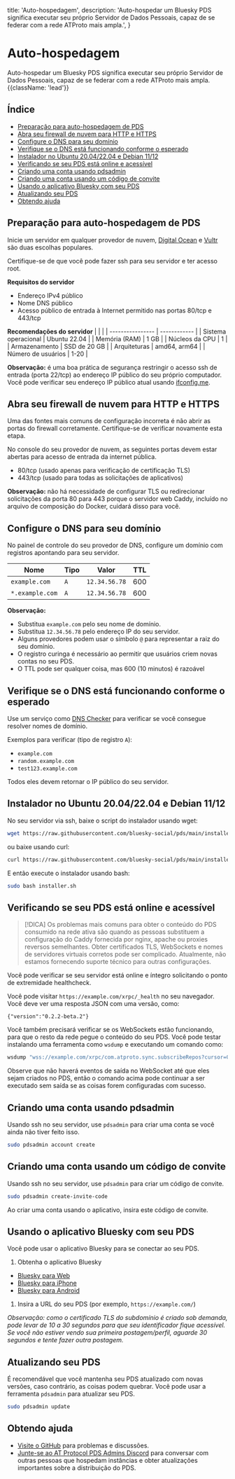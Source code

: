   title: 'Auto-hospedagem',
  description:
    'Auto-hospedar um Bluesky PDS significa executar seu próprio Servidor de Dados Pessoais, capaz de se federar com a rede ATProto mais ampla.',
}

# Auto-hospedagem

Auto-hospedar um Bluesky PDS significa executar seu próprio Servidor de Dados Pessoais, capaz de se federar com a rede ATProto mais ampla. {{className: 'lead'}}

## Índice

* [Preparação para auto-hospedagem de PDS](#preparation-for-self-hosting-pds)
* [Abra seu firewall de nuvem para HTTP e HTTPS](#open-your-cloud-firewall-for-http-and-https)
* [Configure o DNS para seu domínio](#configure-dns-for-your-domain)
* [Verifique se o DNS está funcionando conforme o esperado](#check-that-dns-is-working-as-expected)
* [Instalador no Ubuntu 20.04/22.04 e Debian 11/12](#installer-on-ubuntu-20-04-22-04-and-debian-11-12)
* [Verificando se seu PDS está online e acessível](#verifying-that-your-pds-is-online-and-accessible)
* [Criando uma conta usando pdsadmin](#creating-an-account-using-pdsadmin)
* [Criando uma conta usando um código de convite](#creating-an-account-using-an-invite-code)
* [Usando o aplicativo Bluesky com seu PDS](#using-the-bluesky-app-with-your-pds)
* [Atualizando seu PDS](#updating-your-pds)
* [Obtendo ajuda](#getting-help)

<h2 id="preparation-for-self-hosting-pds">Preparação para auto-hospedagem de PDS</h2>

Inicie um servidor em qualquer provedor de nuvem, [Digital Ocean](https://digitalocean.com/) e [Vultr](https://vultr.com/) são duas escolhas populares.

Certifique-se de que você pode fazer ssh para seu servidor e ter acesso root.

**Requisitos do servidor**
* Endereço IPv4 público
* Nome DNS público
* Acesso público de entrada à Internet permitido nas portas 80/tcp e 443/tcp

**Recomendações do servidor**
| | |
| ---------------- | ------------ |
| Sistema operacional | Ubuntu 22.04 |
| Memória (RAM) | 1 GB |
| Núcleos da CPU | 1 |
| Armazenamento | SSD de 20 GB |
| Arquiteturas | amd64, arm64 |
| Número de usuários | 1-20 |

**Observação:** é uma boa prática de segurança restringir o acesso ssh de entrada (porta 22/tcp) ao endereço IP público do seu próprio computador. Você pode verificar seu endereço IP público atual usando [ifconfig.me](https://ifconfig.me/).

<h2 id="open-your-cloud-firewall-for-http-and-https">Abra seu firewall de nuvem para HTTP e HTTPS</h2>

Uma das fontes mais comuns de configuração incorreta é não abrir as portas do firewall corretamente. Certifique-se de verificar novamente esta etapa.

No console do seu provedor de nuvem, as seguintes portas devem estar abertas para acesso de entrada da internet pública.

* 80/tcp (usado apenas para verificação de certificação TLS)
* 443/tcp (usado para todas as solicitações de aplicativos)

**Observação:** não há necessidade de configurar TLS ou redirecionar solicitações da porta 80 para 443 porque o servidor web Caddy, incluído no arquivo de composição do Docker, cuidará disso para você.

<h2 id="configure-dns-for-your-domain">Configure o DNS para seu domínio</h2>

No painel de controle do seu provedor de DNS, configure um domínio com registros apontando para seu servidor.

| Nome | Tipo | Valor | TTL |
| --------------- | ---- | ------------- | --- |
| `example.com` | `A` | `12.34.56.78` | 600 |
| `*.example.com` | `A` | `12.34.56.78` | 600 |

**Observação:**
* Substitua `example.com` pelo seu nome de domínio.
* Substitua `12.34.56.78` pelo endereço IP do seu servidor.
* Alguns provedores podem usar o símbolo `@` para representar a raiz do seu domínio.
* O registro curinga é necessário ao permitir que usuários criem novas contas no seu PDS.
* O TTL pode ser qualquer coisa, mas 600 (10 minutos) é razoável

<h2 id="check-that-dns-is-working-as-expected">Verifique se o DNS está funcionando conforme o esperado</h2>

Use um serviço como [DNS Checker](https://dnschecker.org/) para verificar se você consegue resolver nomes de domínio.

Exemplos para verificar (tipo de registro `A`):
* `example.com`
* `random.example.com`
* `test123.example.com`

Todos eles devem retornar o IP público do seu servidor.

<h2 id="installer-on-ubuntu-20-04-22-04-and-debian-11-12">Instalador no Ubuntu 20.04/22.04 e Debian 11/12</h2>

No seu servidor via ssh, baixe o script do instalador usando wget:

```bash
wget https://raw.githubusercontent.com/bluesky-social/pds/main/installer.sh
```

ou baixe usando curl:

```bash
curl https://raw.githubusercontent.com/bluesky-social/pds/main/installer.sh >installer.sh
```

E então execute o instalador usando bash:

```bash
sudo bash installer.sh
```

<h2 id="verifying-that-your-pds-is-online-and-accessible">Verificando se seu PDS está online e acessível</h2>

> [!DICA]
> Os problemas mais comuns para obter o conteúdo do PDS consumido na rede ativa são quando as pessoas substituem a configuração do Caddy fornecida por nginx, apache ou proxies reversos semelhantes. Obter certificados TLS, WebSockets e nomes de servidores virtuais corretos pode ser complicado. Atualmente, não estamos fornecendo suporte técnico para outras configurações.

Você pode verificar se seu servidor está online e íntegro solicitando o ponto de extremidade healthcheck.

Você pode visitar `https://example.com/xrpc/_health` no seu navegador. Você deve ver uma resposta JSON com uma versão, como:

```
{"version":"0.2.2-beta.2"}
```

Você também precisará verificar se os WebSockets estão funcionando, para que o resto da rede pegue o conteúdo do seu PDS. Você pode testar instalando uma ferramenta como `wsdump` e executando um comando como:

```bash
wsdump "wss://example.com/xrpc/com.atproto.sync.subscribeRepos?cursor=0"
```

Observe que não haverá eventos de saída no WebSocket até que eles sejam criados no PDS, então o comando acima pode continuar a ser executado sem saída se as coisas forem configuradas com sucesso.

<h2 id="creating-an-account-using-pdsadmin">Criando uma conta usando pdsadmin</h2>

Usando ssh no seu servidor, use `pdsadmin` para criar uma conta se você ainda não tiver feito isso.

```bash
sudo pdsadmin account create
```

<h2 id="creating-an-account-using-an-invite-code">Criando uma conta usando um código de convite</h2>

Usando ssh no seu servidor, use `pdsadmin` para criar um código de convite.

```bash
sudo pdsadmin create-invite-code
```

Ao criar uma conta usando o aplicativo, insira este código de convite.

<h2 id="using-the-bluesky-app-with-your-pds">Usando o aplicativo Bluesky com seu PDS</h2>

Você pode usar o aplicativo Bluesky para se conectar ao seu PDS.

1. Obtenha o aplicativo Bluesky
* [Bluesky para Web](https://bsky.app/)
* [Bluesky para iPhone](https://apps.apple.com/us/app/bluesky-social/id6444370199)
* [Bluesky para Android](https://play.google.com/store/apps/details?id=xyz.blueskyweb.app)
1. Insira a URL do seu PDS (por exemplo, `https://example.com/`)

_Observação: como o certificado TLS do subdomínio é criado sob demanda, pode levar de 10 a 30 segundos para que seu identificador fique acessível. Se você não estiver vendo sua primeira postagem/perfil, aguarde 30 segundos e tente fazer outra postagem._

<h2 id="updating-your-pds">Atualizando seu PDS</h2>

É recomendável que você mantenha seu PDS atualizado com novas versões, caso contrário, as coisas podem quebrar. Você pode usar a ferramenta `pdsadmin` para atualizar seu PDS.

```bash
sudo pdsadmin update
```

<h2 id="getting-help">Obtendo ajuda</h2>

- [Visite o GitHub](https://github.com/bluesky-social/pds) para problemas e discussões.
- [Junte-se ao AT Protocol PDS Admins Discord](https://discord.gg/e7hpHxRfBP) para conversar com outras pessoas que hospedam instâncias e obter atualizações importantes sobre a distribuição do PDS.